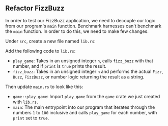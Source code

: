 
## Refactor FizzBuzz

In order to test our FizzBuzz application, we need to decouple our logic from our program's `main` function.
Benchmark harnesses can't benchmark the `main` function. In order to do this, we need to make few changes.

Under `src`, create a new file named `lib.rs`:

<GameLibTree />

Add the following code to `lib.rs`:

<FizzBuzzRefactorLibCode />

- `play_game`: Takes in an unsigned integer `n`, calls `fizz_buzz` with that number, and if `print` is `true` prints the result.
- `fizz_buzz`: Takes in an unsigned integer `n` and performs the actual `Fizz`, `Buzz`, `FizzBuzz`, or number logic returning the result as a string.

Then update `main.rs` to look like this:

<FizzBuzzRefactorMainCode />

- `game::play_game`: Import `play_game` from the `game` crate we just created with `lib.rs`.
- `main`: The main entrypoint into our program that iterates through the numbers `1` to `100` inclusive and calls `play_game` for each number, with `print` set to `true`.
